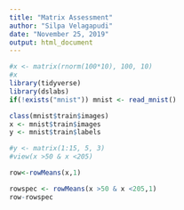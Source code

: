 ```yaml
---
title: "Matrix Assessment"
author: "Silpa Velagapudi"
date: "November 25, 2019"
output: html_document
---
```


```r
#x <- matrix(rnorm(100*10), 100, 10)
#x
library(tidyverse)
library(dslabs)
if(!exists("mnist")) mnist <- read_mnist()

class(mnist$train$images)
x <- mnist$train$images 
y <- mnist$train$labels

#y <- matrix(1:15, 5, 3)
#view(x >50 & x <205)

row<-rowMeans(x,1)

rowspec <- rowMeans(x >50 & x <205,1)
row-rowspec
```






